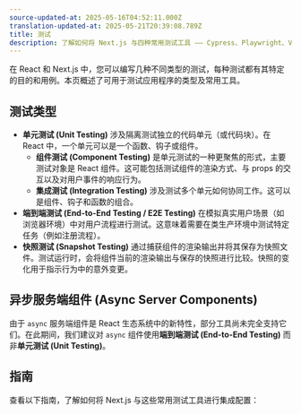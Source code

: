 ```yaml
---
source-updated-at: 2025-05-16T04:52:11.000Z
translation-updated-at: 2025-05-21T20:39:08.789Z
title: 测试
description: 了解如何将 Next.js 与四种常用测试工具 —— Cypress、Playwright、Vitest 和 Jest 进行集成配置。
---
```


在 React 和 Next.js 中，您可以编写几种不同类型的测试，每种测试都有其特定的目的和用例。本页概述了可用于测试应用程序的类型及常用工具。

## 测试类型

- **单元测试 (Unit Testing)** 涉及隔离测试独立的代码单元（或代码块）。在 React 中，一个单元可以是一个函数、钩子或组件。
  - **组件测试 (Component Testing)** 是单元测试的一种更聚焦的形式，主要测试对象是 React 组件。这可能包括测试组件的渲染方式、与 props 的交互以及对用户事件的响应行为。
  - **集成测试 (Integration Testing)** 涉及测试多个单元如何协同工作。这可以是组件、钩子和函数的组合。
- **端到端测试 (End-to-End Testing / E2E Testing)** 在模拟真实用户场景（如浏览器环境）中对用户流程进行测试。这意味着需要在类生产环境中测试特定任务（例如注册流程）。
- **快照测试 (Snapshot Testing)** 通过捕获组件的渲染输出并将其保存为快照文件。测试运行时，会将组件当前的渲染输出与保存的快照进行比较。快照的变化用于指示行为中的意外变更。

<AppOnly>

## 异步服务端组件 (Async Server Components)

由于 `async` 服务端组件是 React 生态系统中的新特性，部分工具尚未完全支持它们。在此期间，我们建议对 `async` 组件使用**端到端测试 (End-to-End Testing)** 而非**单元测试 (Unit Testing)**。

</AppOnly>

## 指南

查看以下指南，了解如何将 Next.js 与这些常用测试工具进行集成配置：